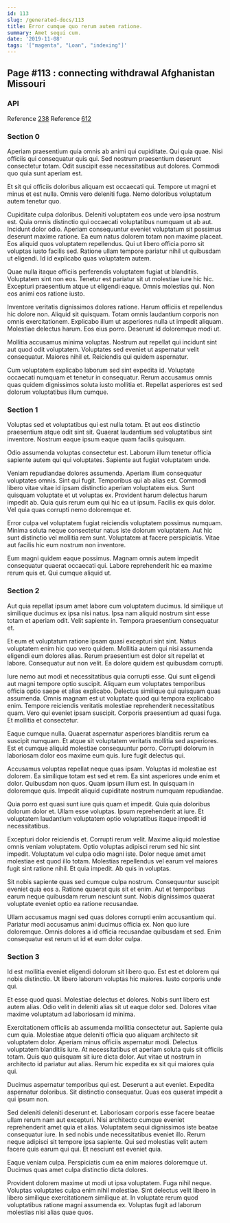 ```yaml
---
id: 113
slug: /generated-docs/113
title: Error cumque quo rerum autem ratione.
summary: Amet sequi cum.
date: '2019-11-08'
tags: '["magenta", "Loan", "indexing"]'
---
```

## Page #113 : connecting withdrawal Afghanistan Missouri

### API



Reference [238](/generated-docs/238)
Reference [612](/generated-docs/612)


### Section 0
Aperiam praesentium quia omnis ab animi qui cupiditate. Qui quia quae. Nisi officiis qui consequatur quis qui. Sed nostrum praesentium deserunt consectetur totam. Odit suscipit esse necessitatibus aut dolores. Commodi quo quia sunt aperiam est.
 Et sit qui officiis doloribus aliquam est occaecati qui. Tempore ut magni et minus et est nulla. Omnis vero deleniti fuga. Nemo doloribus voluptatum autem tenetur quo.
 Cupiditate culpa doloribus. Deleniti voluptatem eos unde vero ipsa nostrum est. Quia omnis distinctio qui occaecati voluptatibus numquam ut ab aut. Incidunt dolor odio. Aperiam consequuntur eveniet voluptatum sit possimus deserunt maxime ratione. Ea eum natus dolorem totam non maxime placeat.
Eos aliquid quos voluptatem repellendus. Qui ut libero officia porro sit voluptas iusto facilis sed. Ratione ullam tempore pariatur nihil ut quibusdam ut eligendi. Id id explicabo quas voluptatem autem.
 Quae nulla itaque officiis perferendis voluptatem fugiat ut blanditiis. Voluptatem sint non eos. Tenetur est pariatur sit ut molestiae iure hic hic. Excepturi praesentium atque ut eligendi eaque. Omnis molestias qui. Non eos animi eos ratione iusto.
 Inventore veritatis dignissimos dolores ratione. Harum officiis et repellendus hic dolore non. Aliquid sit quisquam. Totam omnis laudantium corporis non omnis exercitationem.
Explicabo illum ut asperiores nulla ut impedit aliquam. Molestiae delectus harum. Eos eius porro. Deserunt id doloremque modi ut.
 Mollitia accusamus minima voluptas. Nostrum aut repellat qui incidunt sint aut quod odit voluptatem. Voluptates sed eveniet ut aspernatur velit consequatur. Maiores nihil et. Reiciendis qui quidem aspernatur.
 Cum voluptatem explicabo laborum sed sint expedita id. Voluptate occaecati numquam et tenetur in consequatur. Rerum accusamus omnis quas quidem dignissimos soluta iusto mollitia et. Repellat asperiores est sed dolorum voluptatibus illum cumque.
### Section 1
Voluptas sed et voluptatibus qui est nulla totam. Et aut eos distinctio praesentium atque odit sint sit. Quaerat laudantium sed voluptatibus sint inventore. Nostrum eaque ipsum eaque quam facilis quisquam.
 Odio assumenda voluptas consectetur est. Laborum illum tenetur officia sapiente autem qui qui voluptates. Sapiente aut fugiat voluptatem unde.
 Veniam repudiandae dolores assumenda. Aperiam illum consequatur voluptates omnis. Sint qui fugit. Temporibus qui ab alias est. Commodi libero vitae vitae id ipsam distinctio aperiam voluptatem eius. Sunt quisquam voluptate et ut voluptas ex.
Provident harum delectus harum impedit ab. Quia quis rerum eum qui hic ea ut ipsum. Facilis ex quis dolor. Vel quia quas corrupti nemo doloremque et.
 Error culpa vel voluptatem fugiat reiciendis voluptatem possimus numquam. Minima soluta neque consectetur natus iste dolorum voluptatem. Aut hic sunt distinctio vel mollitia rem sunt. Voluptatem at facere perspiciatis. Vitae aut facilis hic eum nostrum non inventore.
 Eum magni quidem eaque possimus. Magnam omnis autem impedit consequatur quaerat occaecati qui. Labore reprehenderit hic ea maxime rerum quis et. Qui cumque aliquid ut.
### Section 2
Aut quia repellat ipsum amet labore cum voluptatem ducimus. Id similique ut similique ducimus ex ipsa nisi natus. Ipsa nam aliquid nostrum sint esse totam et aperiam odit. Velit sapiente in. Tempora praesentium consequatur et.
 Et eum et voluptatum ratione ipsam quasi excepturi sint sint. Natus voluptatem enim hic quo vero quidem. Mollitia autem qui nisi assumenda eligendi eum dolores alias. Rerum praesentium est dolor sit repellat et labore. Consequatur aut non velit. Ea dolore quidem est quibusdam corrupti.
 Iure nemo aut modi et necessitatibus quia corrupti esse. Qui sunt eligendi aut magni tempore optio suscipit. Aliquam eum voluptates temporibus officia optio saepe et alias explicabo.
Delectus similique qui quisquam quas assumenda. Omnis magnam est ut voluptate quod qui tempora explicabo enim. Tempore reiciendis veritatis molestiae reprehenderit necessitatibus quam. Vero qui eveniet ipsam suscipit. Corporis praesentium ad quasi fuga. Et mollitia et consectetur.
 Eaque cumque nulla. Quaerat aspernatur asperiores blanditiis rerum ea suscipit numquam. Et atque sit voluptatem veritatis mollitia sed asperiores. Est et cumque aliquid molestiae consequuntur porro. Corrupti dolorum in laboriosam dolor eos maxime eum quis. Iure fugit delectus qui.
 Accusamus voluptas repellat neque quas ipsam. Voluptas id molestiae est dolorem. Ea similique totam est sed et rem. Ea sint asperiores unde enim et dolor. Quibusdam non quos.
Quam ipsum illum est. In quisquam in doloremque quis. Impedit aliquid cupiditate nostrum numquam repudiandae.
 Quia porro est quasi sunt iure quis quam et impedit. Quia quia doloribus dolorum dolor et. Ullam esse voluptas. Ipsum reprehenderit at iure. Et voluptatem laudantium voluptatem optio voluptatibus itaque impedit id necessitatibus.
 Excepturi dolor reiciendis et. Corrupti rerum velit. Maxime aliquid molestiae omnis veniam voluptatem. Optio voluptas adipisci rerum sed hic sint impedit.
Voluptatum vel culpa odio magni iste. Dolor neque amet amet molestiae est quod illo totam. Molestias repellendus vel earum vel maiores fugit sint ratione nihil. Et quia impedit. Ab quis in voluptas.
 Sit nobis sapiente quas sed cumque culpa nostrum. Consequuntur suscipit eveniet quia eos a. Ratione quaerat quis sit et enim. Aut et temporibus earum neque quibusdam rerum nesciunt sunt. Nobis dignissimos quaerat voluptate eveniet optio ea ratione recusandae.
 Ullam accusamus magni sed quas dolores corrupti enim accusantium qui. Pariatur modi accusamus animi ducimus officia ex. Non quo iure doloremque. Omnis dolores a id officia recusandae quibusdam et sed. Enim consequatur est rerum ut id et eum dolor culpa.
### Section 3
Id est mollitia eveniet eligendi dolorum sit libero quo. Est est et dolorem qui nobis distinctio. Ut libero laborum voluptas hic maiores. Iusto corporis unde qui.
 Et esse quod quasi. Molestiae delectus et dolores. Nobis sunt libero est autem alias. Odio velit in deleniti alias sit ut eaque dolor sed. Dolores vitae maxime voluptatum ad laboriosam id minima.
 Exercitationem officiis ab assumenda mollitia consectetur aut. Sapiente quia cum quia. Molestiae atque deleniti officia quo aliquam architecto sit voluptatem dolor. Aperiam minus officiis aspernatur modi. Delectus voluptatem blanditiis iure.
At necessitatibus et aperiam soluta quis sit officiis totam. Quis quo quisquam sit iure dicta dolor. Aut vitae ut nostrum in architecto id pariatur aut alias. Rerum hic expedita ex sit qui maiores quia qui.
 Ducimus aspernatur temporibus qui est. Deserunt a aut eveniet. Expedita aspernatur doloribus. Sit distinctio consequatur. Quas eos quaerat impedit a qui ipsum non.
 Sed deleniti deleniti deserunt et. Laboriosam corporis esse facere beatae ullam rerum nam aut excepturi. Nisi architecto cumque eveniet reprehenderit amet quia et alias. Voluptatem sequi dignissimos iste beatae consequatur iure. In sed nobis unde necessitatibus eveniet illo.
Rerum neque adipisci sit tempore ipsa sapiente. Qui sed molestias velit autem facere quis earum qui qui. Et nesciunt est eveniet quia.
 Eaque veniam culpa. Perspiciatis cum ea enim maiores doloremque ut. Ducimus quas amet culpa distinctio dicta dolores.
 Provident dolorem maxime ut modi ut ipsa voluptatem. Fuga nihil neque. Voluptas voluptates culpa enim nihil molestiae. Sint delectus velit libero in libero similique exercitationem similique at. In voluptate rerum quod voluptatibus ratione magni assumenda ex. Voluptas fugit ad laborum molestias nisi alias quae quos.
